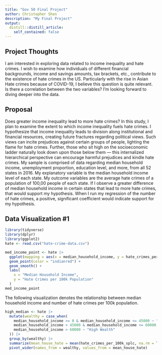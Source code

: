 ```yaml
---
title: "Gov 50 Final Project"
author: Christopher Shen
description: "My Final Project"
output:
  distill::distill_article:
    self_contained: false
---
```




## Project Thoughts

I am interested in exploring data related to income inequality and hate crimes. I wish to examine how individuals of different financial backgrounds, income and savings amounts, tax brackets, etc., contribute to the existence of hate crimes in the US. Particularly with the rise in Asian Hate crimes because of COVID-19, I believe this question is quite relevant. Is there a correlation between the two variables? I'm looking forward to diving deeper into the data.

## Proposal

Does greater income inequality lead to more hate crimes? In this study, I plan to examine the extent to which income inequality fuels hate crimes. I hypothesize that income inequality leads to division along institutional and financial resources, creating future fractures regarding political views. Such views can incite prejudices against certain groups of people, lighting the flame for hate crimes. Further, those who sit high on the socioeconomic ladder naturally look down upon those below them — this internalized hierarchical perspective can encourage harmful prejudices and kindle hate crimes. My sample is comprised of data regarding median household income, unemployment proportion, education level, and more, from all 52 states in 2016. My explanatory variable is the median household income level of each state. My outcome variables are the average hate crimes of a population of 100,00 people of each state. If I observe a greater difference of median household income in certain states that lead to more hate crimes, that would support my hypothesis. When I run my regression of the number of hate crimes, a positive, significant coefficient would indicate support for my hypothesis.

## Data Visualization #1

```r
library(tidyverse)
library(dplyr)
library(ggplot2)
hate <- read.csv("hate-crime-data.csv")

med_income_point <- hate |>
  ggplot(mapping = aes(x = median_household_income, y = hate_crimes_per_100k_splc)) +
  geom_point(color = "indianred") +
  geom_smooth() +
  labs(
    x = "Median Household Income",
    y = "Hate Crimes per 100k Population"
  )
med_income_point

```
The following visualization denotes the relationship between median household income and number of hate crimes per 100k population.



```r
high_median <- hate |>
  mutate(wealthy = case_when(
    median_household_income >= 0 & median_household_income <= 45000 ~ "Low Wealth",
    median_household_income > 45000 & median_household_income <= 60000 ~ "Medium Wealth",
    median_household_income > 60000 ~ "High Wealth"
  )) |>
  group_by(wealthy) |>
  summarize(mean_house_hate = mean(hate_crimes_per_100k_splc, na.rm = TRUE)) |>
  pivot_wider(names_from = wealthy, values_from = mean_house_hate)
```

